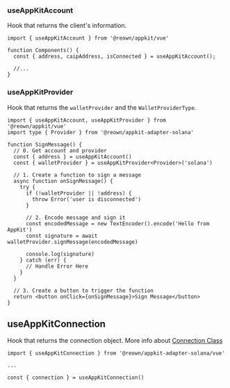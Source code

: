 
### useAppKitAccount

Hook that returns the client's information.

```tsx
import { useAppKitAccount } from '@reown/appkit/vue'

function Components() {
  const { address, caipAddress, isConnected } = useAppKitAccount();

  //...
}
```

### useAppKitProvider

Hook that returns the `walletProvider` and the `WalletProviderType`.

```tsx
import { useAppKitAccount, useAppKitProvider } from '@reown/appkit/vue'
import type { Provider } from '@reown/appkit-adapter-solana'

function SignMessage() {
  // 0. Get account and provider
  const { address } = useAppKitAccount()
  const { walletProvider } = useAppKitProvider<Provider>('solana')

  // 1. Create a function to sign a message
  async function onSignMessage() {
    try {
      if (!walletProvider || !address) {
        throw Error('user is disconnected')
      }

      // 2. Encode message and sign it
      const encodedMessage = new TextEncoder().encode('Hello from AppKit')
      const signature = await walletProvider.signMessage(encodedMessage)

      console.log(signature)
    } catch (err) {
      // Handle Error Here
    }
  }

  // 3. Create a button to trigger the function
  return <button onClick={onSignMessage}>Sign Message</button>
}
```

## useAppKitConnection

Hook that returns the connection object. More info about [Connection Class](https://solana-labs.github.io/solana-web3.js/classes/Connection.html)

```tsx
import { useAppKitConnection } from '@reown/appkit-adapter-solana/vue'

...

const { connection } = useAppKitConnection()
```